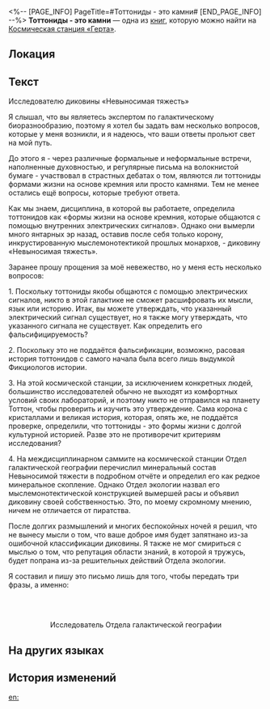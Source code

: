 <%-- [PAGE_INFO]
PageTitle=#Тоттониды - это камни#
[END_PAGE_INFO] --%>
{{Дополнить}}
{{Книга Инфобокс
|id           = 145
|Название     = 
|Изображение  = Журнал с КСГ.png
|Мир          = Космическая станция «Герта»
|Томов        = 1
|Автор        = <!--нужно добавить-->
|Описание     = Резкий комментарий о тоттонидах от исследователя из Отдела галактической географии. На экране устройства появляется сообщение «Вы были заблокированы», указывающая на то, что это сообщение не было отправлено.
|Том1         = {{tx}}
|Источник1    = {{tx|Отсутствует источник}}
|Персонажи    = 
|Фракции      = 
}}
'''Тоттониды - это камни''' — одна из [[Книги|книг]], которую можно найти на [[Космическая станция «Герта»]].

==Локация==
{{Отметка карты|<!--название карты-->|<!--id отметки-->}}

==Текст==
Исследователю диковины «Невыносимая тяжесть»

Я слышал, что вы являетесь экспертом по галактическому биоразнообразию, поэтому я хотел бы задать вам несколько вопросов, которые у меня возникли, и я надеюсь, что ваши ответы прольют свет на мой путь.

До этого я - через различные формальные и неформальные встречи, наполненные духовностью, и регулярные письма на волокнистой бумаге - участвовал в страстных дебатах о том, являются ли тоттониды формами жизни на основе кремния или просто камнями. Тем не менее остались ещё вопросы, которые требуют ответа.

Как мы знаем, дисциплина, в которой вы работаете, определила тоттонидов как «формы жизни на основе кремния, которые общаются с помощью внутренних электрических сигналов». Однако они вымерли много янтарных эр назад, оставив после себя только корону, инкрустированную мыслемонотектикой прошлых монархов, - диковину «Невыносимая тяжесть».

Заранее прошу прощения за моё невежество, но у меня есть несколько вопросов:

1. Поскольку тоттониды якобы общаются с помощью электрических сигналов, никто в этой галактике не сможет расшифровать их мысли, язык или историю. Итак, вы можете утверждать, что указанный электрический сигнал существует, но я также могу утверждать, что указанного сигнала не существует. Как определить его фальсифицируемость?

2. Поскольку это не поддаётся фальсификации, возможно, расовая история тоттонидов с самого начала была всего лишь выдумкой Фикциологов истории.

3. На этой космической станции, за исключением конкретных людей, большинство исследователей обычно не выходят из комфортных условий своих лабораторий, и поэтому никто не отправился на планету Тоттон, чтобы проверить и изучить это утверждение. Сама корона с кристаллами и великая история, которая, опять же, не поддаётся проверке, определили, что тоттониды - это формы жизни с долгой культурной историей. Разве это не противоречит критериям исследования?

4. На междисциплинарном саммите на космической станции Отдел галактической географии перечислил минеральный состав Невыносимой тяжести в подробном отчёте и определил его как редкое минеральное скопление. Однако Отдел экологии назвал его мыслемонотектической конструкцией вымершей расы и объявил диковину своей собственностью. Это, по моему скромному мнению, ничем не отличается от пиратства.

После долгих размышлений и многих беспокойных ночей я решил, что не вынесу мысли о том, что ваше доброе имя будет запятнано из-за ошибочной классификации диковины. Я также не мог смириться с мыслью о том, что репутация области знаний, в которой я тружусь, будет попрана из-за решительных действий Отдела экологии.

Я составил и пишу это письмо лишь для того, чтобы передать три фразы, а именно:

<div align="center">{{Цвет|Огненный|Тоттониды - это ё***** камни!}}<br />
{{Цвет|Огненный|Тоттониды - это ё***** камни!}}<br />
{{Цвет|Огненный|Тоттониды - это ё***** камни!}}

Исследователь Отдела галактической географии</div>

==На других языках==
{{На других языках
|en   = Tottonids Are Rocks
|zhs  = 约特伍德体是石头
|zht  = 約特伍德體是石頭
|ja   = ヨートン体は石である
|ko   = 토튼족은 돌맹이
|es   = Los tottónidos son rocas
|fr   = Les Tottonides sont des pierres
|ru   = Тоттониды - это камни
|th   = Tottonid เป็นก้อนหิน
|vi   = Tottonid Là Viên Đá
|de   = Tottoniden sind Steine
|id   = Tottonid adalah Batu
|pt   = Tottonids São Pedras
}}

==История изменений==
{{История изменений|3.5}}

[[en:]]